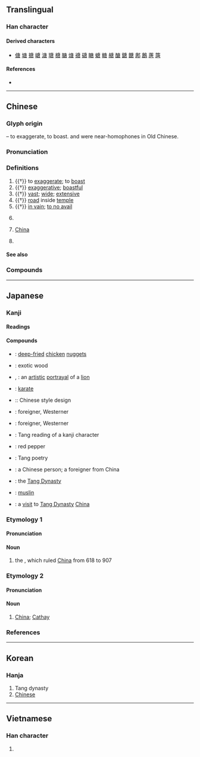 {{character info/new}}
==Translingual==

===Han character===
{{Han char|rn=30|rad=口|as=07|sn=10|four=00267|canj=ILR|ids=⿸广⿱肀口}}

====Derived characters====
* [[傏]] [[塘]] [[搪]] [[嵣]] [[溏]] [[瑭]] [[榶]] [[膅]] [[煻]] [[禟]] [[磄]] [[瞊]] [[螗]] [[糖]] [[赯]] [[醣]] [[鎕]] [[餹]] [[鄌]] [[鶶]] [[蓎]] [[篖]]

====References====
* {{Han ref|kx=0192.120|dkj=03709|dj=0411.200|hdz=10633.050|uh=5510|ud=21776|bh=ADF0|bd=44528}}

----

==Chinese==
{{zh-forms}}

===Glyph origin===
{{Han etym}}
{{Han compound|庚|口|c1=p|c2=s|t2=mouth|ls=psc}} – to exaggerate, to boast. {{lang|zh|唐}} and {{zh-l|*庚}} were near-homophones in Old Chinese.

===Pronunciation===
{{zh-pron
|m=táng
|c=tong4
|c-t=hong3
|h=pfs=thòng
|md=dòng
|mn=tn̂g/tông
|mn_note=tn̂g - vernacular; tông - literary
|mn-t=deng5/tang5
|mn-t_note=deng5 - vernacular; tang5 - literary
|w=3daan
|mc=y
|oc=y
|cat=v,a,n,adv,pn
}}

===Definitions===
{{zh-hanzi}}

# {{†}} to [[exaggerate]]; to [[boast]]
# {{†}} [[exaggerative]]; [[boastful]]
# {{†}} [[vast]]; [[wide]]; [[extensive]]
# {{†}} [[road]] inside [[temple]]
# {{†}} [[in vain]]; [[to no avail]]
# {{zh-div|朝}} {{w|Tang Dynasty}}
# {{lb|zh|figurative}} [[China]]
# {{surname|lang=zh}}

====See also====
{{zh-Chinese dynasties}}

===Compounds===
{{zh-der|半唐番:half-Chinese person|唐人街:Chinatown|唐努山|唐會要|唐突西施|劉唐下書|唐山|唐堯|唐高祖|唐詩|唐突|唐朝|唐古喇山|唐韻|四唐|南唐|唐花|初唐四傑|唐裝|後唐|唐樂|全唐詩|二返投唐|唐猊鎧甲|唐明皇|唐人|唐太宗|唐玄宗|唐氏症|唐三彩|大唐之歌|全唐文|唐塞|唐話|唐虞|唐菖蒲|唐臨晉帖|唐老鴨|唐猊|唐巾|唐寧街|唐哉皇哉|唐三藏|初唐|唐三絕|唐夷|中唐|放肆荒唐|李唐|撲唐唐|盛唐|新唐書|求馬唐肆|晚唐|陶唐|荒唐無稽|頹唐|陶唐氏|荒唐不經|苟且唐塞|舊唐書|荒唐|行唐|馮唐易老|荒唐之言|雲雨高唐|遣唐使}}

----

==Japanese==

===Kanji===
{{ja-kanji|grade=c|rs=口07}}

====Readings====
{{ja-readings
|goon=どう<だう
|kanon=とう<たう
|kun=から-, もろこし-
|nanori=かろ, たん
}}

====Compounds====
{{der-top|Compounds}}
* {{ja-r|唐揚げ|からあげ}}: [[deep-fried]] [[chicken]] [[nugget]]s
* {{ja-r|唐木|からき}}: exotic wood
* {{ja-r|唐獅子|からじし}}, {{ja-r|唐獅子|からしし}}: an [[artistic]] [[portrayal]] of a [[lion]]
* {{ja-r|唐手|からて}}: [[karate]]
* {{ja-r|唐様|からよう}}:: Chinese style design
* {{ja-r|毛唐|けとう}}: foreigner, Westerner
* {{ja-r|毛唐人|けとうじん}}: foreigner, Westerner
* {{ja-r|唐音|とうおん}}: Tang reading of a kanji character
* {{ja-r|唐辛子|とうがらし}}: red pepper
* {{ja-r|唐詩|とうし}}: Tang poetry
* {{ja-r|唐人|とうじん}}: a Chinese person; a foreigner from China
* {{ja-r|唐朝|とうちょう}}: the [[Tang Dynasty]]
* {{ja-r|唐縮緬|とうちりめん}}: [[muslin]]
* {{ja-r|入唐|にっとう}}: a [[visit]] to [[Tang Dynasty]] [[China]]
{{der-bottom}}

===Etymology 1===
{{ja-kanjitab|とう|yomi=o}}

====Pronunciation====
{{ja-pron|yomi=o|とう|acc=1|acc_ref=NHK}}

====Noun====
{{ja-noun|とう|hhira=たう}}

# the {{w|Tang Dynasty}}, which ruled [[China]] from 618 to 907

===Etymology 2===
{{ja-kanjitab|から|yomi=k}}

====Pronunciation====
{{ja-pron|yomi=k|から|acc=1|acc_ref=DJR}}

====Noun====
{{ja-noun|から}}

# {{lb|sort=から|ja|formal|dated}} [[China]]; [[Cathay]]

===References===
<references/>

----

==Korean==

===Hanja===
{{ko-hanja|hangeul=당|mr=tang}}

# Tang dynasty
# [[Chinese]]

----

==Vietnamese==

===Han character===
{{vi-hantu|[[đường]], [[đằng]], [[đàng]], [[giềng]]|rs=口07}}

# {{defn|lang=vi|sort=口07}}